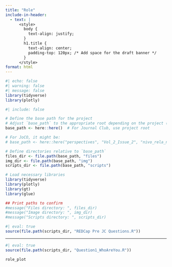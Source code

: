 ```yaml
---
title: "Role"
include-in-header: 
  - text: |
      <style>
        body {
          text-align: justify;
        }
        h1.title {
          text-align: center;
          padding-top: 120px; /* Add space for the draft banner */
        }
      </style>
format: html
---
```



```r
#| echo: false
#| warning: false
#| message: false
library(tidyverse)
library(plotly)
```

```r
#| include: false

# Define the base path for the project
# Adjust `base_path` to the appropriate root depending on the project (Journal Club or JoCO)
base_path <- here::here()  # For Journal Club, use project root

# For JoCO, it might be:
# base_path <- here::here("perspectives", "Vol_2_Issue_2", "nivo_rela_nivo_ipi_itc")

# Define directories relative to `base_path`
files_dir <- file.path(base_path, "files")
img_dir <- file.path(base_path, "img")
scripts_dir <- file.path(base_path, "scripts")

# Load necessary libraries
library(tidyverse)
library(plotly)
library(gt)
library(glue)

## Print paths to confirm
#message("Files directory: ", files_dir)
#message("Image directory: ", img_dir)
#message("Scripts directory: ", scripts_dir)

```



```r
#| eval: true
source(file.path(scripts_dir, "REDCap Pre JC Questions.R"))

```

---

```r
#| eval: true
source(file.path(scripts_dir, "Question1_WhoAreYou.R"))

role_plot
```
